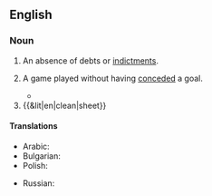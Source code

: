 ==English==

===Noun===
{{en-noun}}

# An absence of debts or [[indictment|indictments]].
# {{lb|en|soccer}} A game played without having [[conceded]] a goal.
#* {{quote-journal
|en
|date=February 6, 2011
|author=Alistair Magowan
|title=West Ham 0 - 1 Birmingham
|work=BBC
|url=http://news.bbc.co.uk/sport2/hi/football/eng_prem/9385585.stm
|page=
|passage=Birmingham had their defence to thank for a '''clean sheet''', although they were lucky to escape when Manuel da Costa shot off-target and then headed wide.}}
# {{&lit|en|clean|sheet}}

====Translations====
{{trans-top|game played without having conceded a goal}}
* Arabic: {{t|ar|شِباكٌ نَظِيفَةٌ|f-p}}
* Bulgarian: {{t|bg|суха мрежа|f}}
* Polish: {{t|pl|czyste konto|m}}
{{trans-mid}}
* Russian: {{t|ru|вы́игрыш всуху́ю|m}}
{{trans-bottom}}